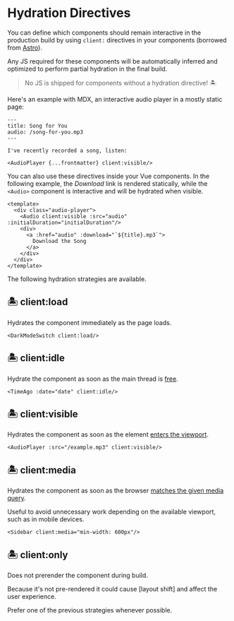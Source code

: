 [Partial Hydration]: https://jasonformat.com/islands-architecture/
[Astro]: https://docs.astro.build/core-concepts/component-hydration
[requestIdleCallback]: https://developer.mozilla.org/en-US/docs/Web/API/Window/requestIdleCallback
[intersectionobserver]: https://developer.mozilla.org/en-US/docs/Web/API/Intersection_Observer_API
[matchMedia]: https://developer.mozilla.org/en-US/docs/Web/API/Window/matchMedia

# Hydration Directives <IlesLogo class="inline -mt-4"/>

You can define which components should remain interactive in the production
build by using `client:` directives in your components (borrowed from [Astro]).

Any JS required for these components will be automatically inferred and optimized to perform partial hydration in the final build.

> No JS is shipped for components without a hydration directive! 🏝

Here's an example with MDX, an interactive audio player in a mostly static page:

```mdx
---
title: Song for You
audio: /song-for-you.mp3
---

I've recently recorded a song, listen:

<AudioPlayer {...frontmatter} client:visible/>
```

You can also use these directives inside your Vue components. In the following
example, the _Download_ link is rendered statically, while the `<Audio>`
component is interactive and will be hydrated when visible.

```vue
<template>
  <div class="audio-player">
    <Audio client:visible :src="audio" :initialDuration="initialDuration"/>
    <div>
      <a :href="audio" :download="`${title}.mp3`">
        Download the Song
      </a>
    </div>
  </div>
</template>
```

The following hydration strategies are available.

## 🏝 client:load
Hydrates the component immediately as the page loads.

```vue
<DarkModeSwitch client:load/>
```

## 🏝 client:idle
Hydrate the component as soon as the main thread is [free][requestIdleCallback].

```vue
<TimeAgo :date="date" client:idle/>
```

## 🏝 client:visible
Hydrates the component as soon as the element [enters the viewport][intersectionobserver].

```vue
<AudioPlayer :src="/example.mp3" client:visible/>
```

## 🏝 client:media
Hydrates the component as soon as the browser [matches the given media query][matchMedia].

Useful to avoid unnecessary work depending on the available viewport, such as in mobile devices.

```vue
<Sidebar client:media="min-width: 600px"/>
```

## 🏝 client:only
Does not prerender the component during build.

<Tip warn>
Because it's not pre-rendered it could cause [layout shift] and affect the user experience.

Prefer one of the previous strategies whenever possible.
</Tip>

[layout shift]: https://web.dev/cls/
